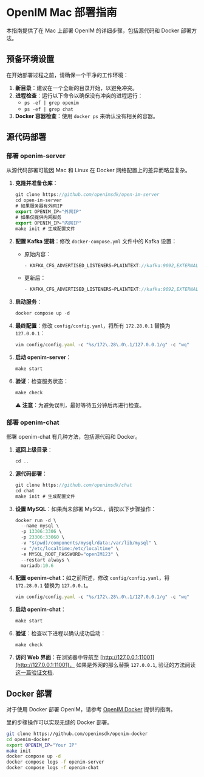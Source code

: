# OpenIM Mac 部署指南

本指南提供了在 Mac 上部署 OpenIM 的详细步骤，包括源代码和 Docker 部署方法。

## 预备环境设置

在开始部署过程之前，请确保一个干净的工作环境：

1. **新目录**：建议在一个全新的目录开始，以避免冲突。
2. **进程检查**：运行以下命令以确保没有冲突的进程运行：
   - `ps -ef | grep openim`
   - `ps -ef | grep chat`
3. **Docker 容器检查**：使用 `docker ps` 来确认没有相关的容器。

## 源代码部署

### 部署 openim-server

从源代码部署可能因 Mac 和 Linux 在 Docker 网络配置上的差异而略显复杂。

1. **克隆并准备仓库**：
   ```jsx
   git clone https://github.com/openimsdk/open-im-server
   cd open-im-server
   # 如果服务器有外网IP 
   export OPENIM_IP="外网IP"
   # 如果仅提供内网服务
   export OPENIM_IP="内网IP"
   make init # 生成配置文件
   ```

2. **配置 Kafka 逻辑**：修改 `docker-compose.yml` 文件中的 Kafka 设置：
   - 原始内容：
     ```jsx
     - KAFKA_CFG_ADVERTISED_LISTENERS=PLAINTEXT://kafka:9092,EXTERNAL://${DOCKER_BRIDGE_GATEWAY:-172.28.0.1}:${KAFKA_PORT:-19094}
     ```
   - 更新后：
     ```jsx
     - KAFKA_CFG_ADVERTISED_LISTENERS=PLAINTEXT://kafka:9092,EXTERNAL://127.0.0.1:${KAFKA_PORT:-19094}
     ```

3. **启动服务**：
   ```jsx
   docker compose up -d
   ```

4. **最终配置**：修改 `config/config.yaml`，将所有 `172.28.0.1` 替换为 `127.0.0.1`：
   ```jsx
   vim config/config.yaml -c "%s/172\.28\.0\.1/127.0.0.1/g" -c "wq"
   ```

5. **启动 openim-server**：
   ```jsx
   make start
   ```

6. **验证**：检查服务状态：
   ```jsx
   make check
   ```
   ⚠️ **注意**：为避免误判，最好等待五分钟后再进行检查。

### 部署 openim-chat

部署 openim-chat 有几种方法，包括源代码和 Docker。

1. **返回上级目录**：
   ```jsx
   cd ..
   ```

2. **源代码部署**：
   ```jsx
   git clone https://github.com/openimsdk/chat
   cd chat
   make init # 生成配置文件
   ```

3. **设置 MySQL**：如果尚未部署 MySQL，请按以下步骤操作：
   ```jsx
   docker run -d \
     --name mysql \
     -p 13306:3306 \
     -p 23306:33060 \
     -v "$(pwd)/components/mysql/data:/var/lib/mysql" \
     -v "/etc/localtime:/etc/localtime" \
     -e MYSQL_ROOT_PASSWORD="openIM123" \
     --restart always \
     mariadb:10.6
   ```

4. **配置 openim-chat**：如之前所述，修改 `config/config.yaml`，将 `172.28.0.1` 替换为 `127.0.0.1`。

   ```jsx
   vim config/config.yaml -c "%s/172\.28\.0\.1/127.0.0.1/g" -c "wq"
   ```

5. **启动 openim-chat**：
   ```jsx
   make start
   ```

6. **验证**：检查以下进程以确认成功启动：
   ```jsx
   make check
   ```

7. **访问 Web 界面**：在浏览器中导航至 [http://127.0.0.1:11001](http://127.0.0.1:11001)， 如果是外网的那么替换 `127.0.0.1`, 验证的方法阅读 [这一篇验证文档](https://docs.openim.io/guides/gettingStarted/quickTestServer).

## Docker 部署

对于使用 Docker 部署 OpenIM，请参考 [OpenIM Docker](https://docs.openim.io/zh-Hans/guides/gettingStarted/dockerCompose) 提供的指南。

里的步骤操作可以实现无缝的 Docker 部署。

```bash
git clone https://github.com/openimsdk/openim-docker
cd openim-docker
export OPENIM_IP="Your IP"
make init
docker compose up -d 
docker compose logs -f openim-server
docker compose logs -f openim-chat
```
